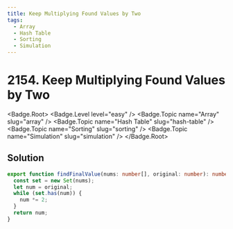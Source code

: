 ```yaml
---
title: Keep Multiplying Found Values by Two
tags:
  - Array
  - Hash Table
  - Sorting
  - Simulation
---
```


# 2154. Keep Multiplying Found Values by Two

<Badge.Root>
  <Badge.Level level="easy" />
  <Badge.Topic name="Array" slug="array" />
  <Badge.Topic name="Hash Table" slug="hash-table" />
  <Badge.Topic name="Sorting" slug="sorting" />
  <Badge.Topic name="Simulation" slug="simulation" />
</Badge.Root>

## Solution

```typescript filename="solution.ts" copy
export function findFinalValue(nums: number[], original: number): number {
  const set = new Set(nums);
  let num = original;
  while (set.has(num)) {
    num *= 2;
  }
  return num;
}
```

<ProblemLink
  codingSite="leetcode"
  href="https://leetcode.com/problems/keep-multiplying-found-values-by-two"
  title="Keep Multiplying Found Values by Two"
/>

